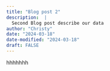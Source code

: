 ```yaml
---
title: "Blog post 2"
description:  |
  Second Blog post describe our data
author: "Christy"
date: "2024-03-18"
date-modified: "2024-03-18"
draft: FALSE
---
```

hhhhhhh
